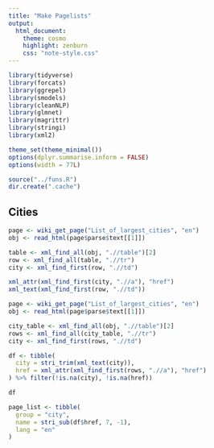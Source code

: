 ```yaml
---
title: "Make Pagelists"
output:
  html_document:
    theme: cosmo
    highlight: zenburn
    css: "note-style.css"
---
```


```r
library(tidyverse)
library(forcats)
library(ggrepel)
library(smodels)
library(cleanNLP)
library(glmnet)
library(magrittr)
library(stringi)
library(xml2)

theme_set(theme_minimal())
options(dplyr.summarise.inform = FALSE)
options(width = 77L)

source("../funs.R")
dir.create(".cache")
```

## Cities

```r
page <- wiki_get_page("List_of_largest_cities", "en")
obj <- read_html(page$parse$text[[1]])

table <- xml_find_all(obj, ".//table")[2]
row <- xml_find_all(table, ".//tr")
city <- xml_find_first(row, ".//td")

xml_attr(xml_find_first(city, ".//a"), "href")
xml_text(xml_find_first(row, ".//td"))
```



```r
page <- wiki_get_page("List_of_largest_cities", "en")
obj <- read_html(page$parse$text[[1]])

city_table <- xml_find_all(obj, ".//table")[2]
rows <- xml_find_all(city_table, ".//tr")
city <- xml_find_first(rows, ".//td")

df <- tibble(
  city = stri_trim(xml_text(city)),
  href = xml_attr(xml_find_first(rows, ".//a"), "href")
) %>% filter(!is.na(city), !is.na(href))

df 
```

```r
page_list <- tibble(
  group = "city",
  name = stri_sub(df$href, 7, -1),
  lang = "en"
)
```




